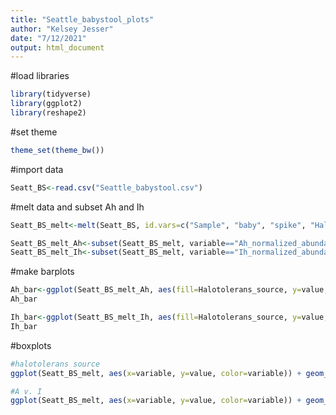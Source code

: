 ```yaml
---
title: "Seattle_babystool_plots"
author: "Kelsey Jesser"
date: "7/12/2021"
output: html_document
---
```

#load libraries
```r
library(tidyverse)
library(ggplot2)
library(reshape2)
```

#set theme
```r
theme_set(theme_bw())
```

#import data
```r
Seatt_BS<-read.csv("Seattle_babystool.csv")
```

#melt data and subset Ah and Ih
```r
Seatt_BS_melt<-melt(Seatt_BS, id.vars=c("Sample", "baby", "spike", "Halotolerans_source", "Description", "Qubit", "human_reads_raw", "total_reads_raw", "human_read_contam", "MicrobeCensus_GEs", "Ah_TAD_80", "Ih_TAD_80"))

Seatt_BS_melt_Ah<-subset(Seatt_BS_melt, variable=="Ah_normalized_abundance_.")
Seatt_BS_melt_Ih<-subset(Seatt_BS_melt, variable=="Ih_normalized_abundance_.")
```

#make barplots
```r
Ah_bar<-ggplot(Seatt_BS_melt_Ah, aes(fill=Halotolerans_source, y=value, x=Description))+geom_bar(stat="identity") + scale_fill_manual(values=c("orchid4", "palegreen4")) + ylab("percent abundance") + xlab("sample")
Ah_bar

Ih_bar<-ggplot(Seatt_BS_melt_Ih, aes(fill=Halotolerans_source, y=value, x=Description))+geom_bar(stat="identity") + scale_fill_manual(values=c("orchid4", "palegreen4")) + ylab("percent abundance") + xlab("sample")
Ih_bar
```
#boxplots
```r
#halotolerans source
ggplot(Seatt_BS_melt, aes(x=variable, y=value, color=variable)) + geom_boxplot() + geom_dotplot(binaxis='y', stackdir='center', dotsize=0.5) + ylab("percent_halotolerans") + scale_color_manual(values=c("violetred3", "slateblue"))

#A v. I
ggplot(Seatt_BS_melt, aes(x=variable, y=value, color=variable)) + geom_boxplot() + geom_dotplot(binaxis='y', stackdir='center', dotsize=0.5) + ylab("percent_halotolerans") + scale_color_manual(values=c("violetred3", "slateblue"))
```

